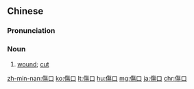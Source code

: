 {{also|伤口}}
==Chinese==
{{zh-forms|s=伤口}}

===Pronunciation===
{{zh-pron
|m=shāngkǒu
|c=soeng1 hau2
|h=pfs=sông-héu
|mn=qz,tw,xm:siong-kháu/zz:siang-kháu
|cat=n
}}

===Noun===
{{zh-noun}}

# [[wound]]; [[cut]]

[[zh-min-nan:傷口]]
[[ko:傷口]]
[[lt:傷口]]
[[hu:傷口]]
[[mg:傷口]]
[[ja:傷口]]
[[chr:傷口]]